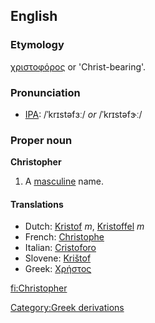 ==English==

===Etymology===
{{Gr.}} [[χριστοφόρος]] or 'Christ-bearing'.

===Pronunciation===
* [[Wiktionary:Pronunciation_key|IPA]]: /ˈkrɪstəfɜː/ ''or'' /ˈkrɪstəfɝː/

===Proper noun===
'''Christopher'''
#A [[masculine]] name.

====Translations====
*Dutch: [[Kristof]] ''m'', [[Kristoffel]] ''m''
*French: [[Christophe]]
*Italian: [[Cristoforo]]
*Slovene: [[Krištof]]
*Greek: [[Χρήστος]]
[[Category:Greek derivations]]

[[fi:Christopher]]